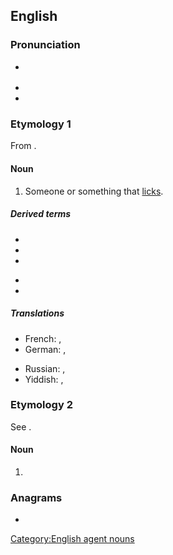 ==English==

===Pronunciation===
* {{a|US}} {{IPA|/ˈlɪkɚ/|lang=en}}
* {{homophones|lang=en|liquor}}
* {{rhymes|ɪkə(ɹ)|lang=en}}

===Etymology 1===
From {{af|en|lick|-er}}.

====Noun====
{{en-noun}}

# Someone or something that [[lick]]s.

=====Derived terms=====
{{der-top}}
* {{l|en|arse-licker}}
* {{l|en|ass-licker}}
* {{l|en|bootlicker}}
{{der-mid}}
* {{l|en|footlicker}}
* {{l|en|licker-in}}
{{der-bottom}}

=====Translations=====
{{trans-top|someone or something that licks}}
* French: {{t+|fr|lécheur|m}}, {{t+|fr|lécheuse|f}}
* German: {{t|de|Lecker|m}}, {{t|de|Leckerin|f}}
{{trans-mid}}
* Russian: {{t+|ru|лизу́н|m}}, {{t+|ru|лизу́нья|f}}
* Yiddish: {{t|yi|לעקער|m}}, {{t|yi|לעקערקע|f}}
{{trans-bottom}}

===Etymology 2===
See {{m|en|liquor}}.

====Noun====
{{en-noun|-}}

# {{eye dialect|liquor|lang=en}}

===Anagrams===
* {{anagrams|en|Rickel|ickler|relick|rickle}}

[[Category:English agent nouns]]